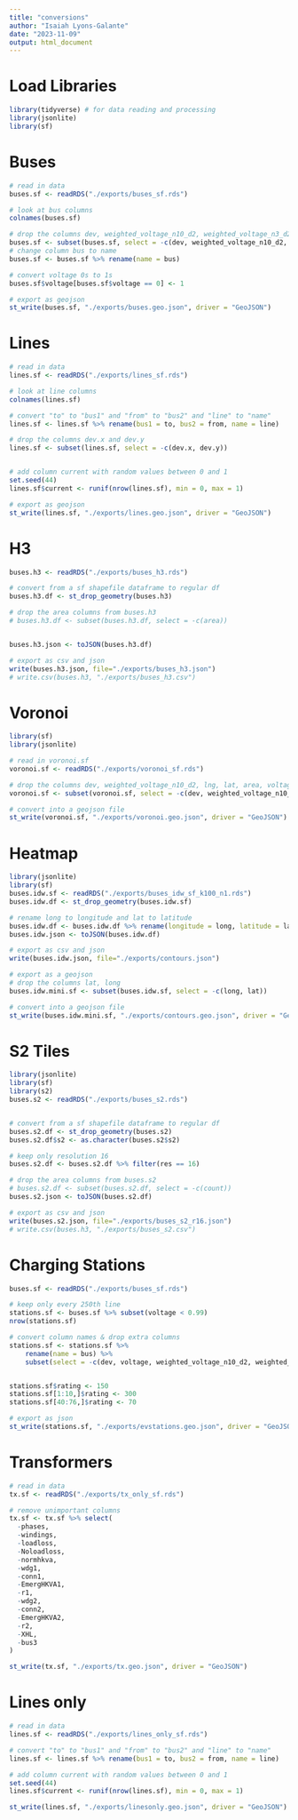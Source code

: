 ```yaml
---
title: "conversions"
author: "Isaiah Lyons-Galante"
date: "2023-11-09"
output: html_document
---
```


# Load Libraries
```r
library(tidyverse) # for data reading and processing
library(jsonlite)
library(sf)
```

# Buses
```r
# read in data
buses.sf <- readRDS("./exports/buses_sf.rds")

# look at bus columns
colnames(buses.sf)

# drop the columns dev, weighted_voltage_n10_d2, weighted_voltage_n3_d2
buses.sf <- subset(buses.sf, select = -c(dev, weighted_voltage_n10_d2, weighted_voltage_n3_d2))
# change column bus to name
buses.sf <- buses.sf %>% rename(name = bus)

# convert voltage 0s to 1s
buses.sf$voltage[buses.sf$voltage == 0] <- 1

# export as geojson
st_write(buses.sf, "./exports/buses.geo.json", driver = "GeoJSON")
```

# Lines
```r
# read in data
lines.sf <- readRDS("./exports/lines_sf.rds")

# look at line columns
colnames(lines.sf)

# convert "to" to "bus1" and "from" to "bus2" and "line" to "name"
lines.sf <- lines.sf %>% rename(bus1 = to, bus2 = from, name = line)

# drop the columns dev.x and dev.y
lines.sf <- subset(lines.sf, select = -c(dev.x, dev.y))


# add column current with random values between 0 and 1
set.seed(44)
lines.sf$current <- runif(nrow(lines.sf), min = 0, max = 1)

# export as geojson
st_write(lines.sf, "./exports/lines.geo.json", driver = "GeoJSON")
```

# H3
```r

buses.h3 <- readRDS("./exports/buses_h3.rds")

# convert from a sf shapefile dataframe to regular df
buses.h3.df <- st_drop_geometry(buses.h3)

# drop the area columns from buses.h3
# buses.h3.df <- subset(buses.h3.df, select = -c(area))


buses.h3.json <- toJSON(buses.h3.df)

# export as csv and json
write(buses.h3.json, file="./exports/buses_h3.json")
# write.csv(buses.h3, "./exports/buses_h3.csv")
```

# Voronoi
```r
library(sf)
library(jsonlite)

# read in voronoi.sf
voronoi.sf <- readRDS("./exports/voronoi_sf.rds")

# drop the columns dev, weighted_voltage_n10_d2, lng, lat, area, voltage.rounded
voronoi.sf <- subset(voronoi.sf, select = -c(dev, weighted_voltage_n10_d2, lng, lat, area, voltage.rounded))

# convert into a geojson file
st_write(voronoi.sf, "./exports/voronoi.geo.json", driver = "GeoJSON")
```

# Heatmap
```r
library(jsonlite)
library(sf)
buses.idw.sf <- readRDS("./exports/buses_idw_sf_k100_n1.rds")
buses.idw.df <- st_drop_geometry(buses.idw.sf)

# rename long to longitude and lat to latitude
buses.idw.df <- buses.idw.df %>% rename(longitude = long, latitude = lat)
buses.idw.json <- toJSON(buses.idw.df)

# export as csv and json
write(buses.idw.json, file="./exports/contours.json")

# export as a geojson
# drop the columns lat, long
buses.idw.mini.sf <- subset(buses.idw.sf, select = -c(long, lat))

# convert into a geojson file
st_write(buses.idw.mini.sf, "./exports/contours.geo.json", driver = "GeoJSON")
```

# S2 Tiles
```r
library(jsonlite)
library(sf)
library(s2)
buses.s2 <- readRDS("./exports/buses_s2.rds")


# convert from a sf shapefile dataframe to regular df
buses.s2.df <- st_drop_geometry(buses.s2)
buses.s2.df$s2 <- as.character(buses.s2$s2)

# keep only resolution 16
buses.s2.df <- buses.s2.df %>% filter(res == 16)

# drop the area columns from buses.s2
# buses.s2.df <- subset(buses.s2.df, select = -c(count))
buses.s2.json <- toJSON(buses.s2.df)

# export as csv and json
write(buses.s2.json, file="./exports/buses_s2_r16.json")
# write.csv(buses.h3, "./exports/buses_s2.csv")
```

# Charging Stations
```r
buses.sf <- readRDS("./exports/buses_sf.rds")

# keep only every 250th line
stations.sf <- buses.sf %>% subset(voltage < 0.99)
nrow(stations.sf)

# convert column names & drop extra columns
stations.sf <- stations.sf %>% 
    rename(name = bus) %>% 
    subset(select = -c(dev, voltage, weighted_voltage_n10_d2, weighted_voltage_n3_d2))


stations.sf$rating <- 150
stations.sf[1:10,]$rating <- 300
stations.sf[40:76,]$rating <- 70

# export as json
st_write(stations.sf, "./exports/evstations.geo.json", driver = "GeoJSON")
```

# Transformers
```r
# read in data
tx.sf <- readRDS("./exports/tx_only_sf.rds")

# remove unimportant columns
tx.sf <- tx.sf %>% select(
  -phases,
  -windings,
  -loadloss,
  -Noloadloss,
  -normhkva,
  -wdg1,
  -conn1,
  -EmergHKVA1,
  -r1,
  -wdg2,
  -conn2,
  -EmergHKVA2,
  -r2,
  -XHL,
  -bus3
)

st_write(tx.sf, "./exports/tx.geo.json", driver = "GeoJSON")
```

# Lines only
```r
# read in data
lines.sf <- readRDS("./exports/lines_only_sf.rds")

# convert "to" to "bus1" and "from" to "bus2" and "line" to "name"
lines.sf <- lines.sf %>% rename(bus1 = to, bus2 = from, name = line)

# add column current with random values between 0 and 1
set.seed(44)
lines.sf$current <- runif(nrow(lines.sf), min = 0, max = 1)

st_write(lines.sf, "./exports/linesonly.geo.json", driver = "GeoJSON")
```